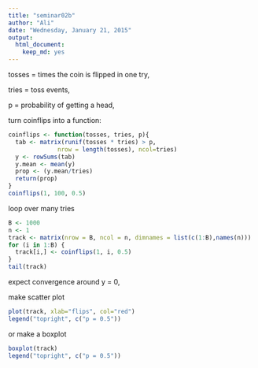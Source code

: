 ```yaml
---
title: "seminar02b"
author: "Ali"
date: "Wednesday, January 21, 2015"
output:
  html_document:
    keep_md: yes
---
```


tosses = times the coin is flipped in one try,

tries = toss events,

p = probability of getting a head,

turn coinflips into a function:


```r
coinflips <- function(tosses, tries, p){
  tab <- matrix(runif(tosses * tries) > p,
              nrow = length(tosses), ncol=tries)
  y <- rowSums(tab)
  y.mean <- mean(y)
  prop <- (y.mean/tries)
  return(prop)
}
coinflips(1, 100, 0.5)
```

loop over many tries

```r
B <- 1000
n <- 1
track <- matrix(nrow = B, ncol = n, dimnames = list(c(1:B),names(n)))
for (i in 1:B) {
  track[i,] <- coinflips(1, i, 0.5)
}
tail(track)
```
expect convergence around y = 0,

make scatter plot

```r
plot(track, xlab="flips", col="red")
legend("topright", c("p = 0.5"))
```

or make a boxplot

```r
boxplot(track)
legend("topright", c("p = 0.5"))
```
